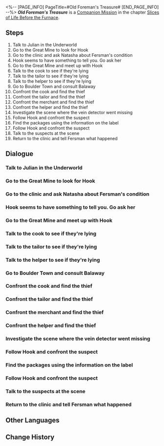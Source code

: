 <%-- [PAGE_INFO]
PageTitle=#Old Foreman's Treasure#
[END_PAGE_INFO] --%>
{{Stub|Dialogue.}}
{{Mission Infobox
|id            = 2010501
|title         = 
|image         = <!--Mission Old Foreman's Treasure.png-->
|type          = Companion
|event_name    = 
|chapter       = Slices of Life Before the Furnace
|requirements  = [[Companion Mission]] ''[[Old Foreman's Treasure]]'' completed
|summary       = <!--official mission summary from Fate's Atlas-->
|characters    = Trailblazer
|startLocation = [[Jarilo-VI]] - [[Boulder Town]]
|world         = Jarilo-VI
|area          = Boulder Town
|prev          = 
|next          = 
|rewards       = Trailblaze EXP*350; Stellar Jade*60; Adventure Log*6; Shield (Item)*200; Credit*20,000
}}
'''''Old Foreman's Treasure''''' is a [[Companion Mission]] in the chapter [[Slices of Life Before the Furnace]].

==Steps==
# Talk to Julian in the Underworld
# Go to the Great Mine to look for Hook
# Go to the clinic and ask Natasha about Fersman's condition
# Hook seems to have something to tell you. Go ask her
# Go to the Great Mine and meet up with Hook
# Talk to the cook to see if they're lying
# Talk to the tailor to see if they're lying
# Talk to the helper to see if they're lying
# Go to Boulder Town and consult Balaway
# Confront the cook and find the thief
# Confront the tailor and find the thief
# Confront the merchant and find the thief
# Confront the helper and find the thief
# Investigate the scene where the vein detector went missing
# Follow Hook and confront the suspect
# Find the packages using the information on the label
# Follow Hook and confront the suspect
# Talk to the suspects at the scene
# Return to the clinic and tell Fersman what happened

<!--
==Gameplay Notes==

--><!--
==Trial Character==

-->
==Dialogue==
{{Stub Dialogue}}

===Talk to Julian in the Underworld===
{{Mission Description|type=companion|location=Boulder Town|You receive Julian's group message saying that Hook is in trouble. Find Julian and see what's going on.}}
{{Dialogue Start}}
:{{tx}}
{{Dialogue End}}

===Go to the Great Mine to look for Hook===
{{Mission Description|type=companion|location=Great Mine|update|Julian, the Moles' second-in-command, stops you. According to him, something happened to Hook's daddy, and Hook needs your help.<br />The Moles often exaggerate their adventures, but you have a feeling that this time they're serious.}}
{{Dialogue Start}}
:{{tx}}
{{Dialogue End}}

===Go to the clinic and ask Natasha about Fersman's condition===
{{Mission Description|type=companion|location=Natasha's Clinic|update|A group of vagrants clashes with the Moles. You stop them, but it's too late... You hurry to the clinic to see if Daddy Fersman is OK.<br />You haven't figured out what happened, but you can tell that Fersman cares about Hook. At least he is a good father.}}
{{Dialogue Start}}
:{{tx}}
{{Dialogue End}}

===Hook seems to have something to tell you. Go ask her===
{{Mission Description|type=companion|location=Boulder Town|update|Hook says nothing, but her eyes say that she needs your help.<br />You figure out right away that she wants you to help her find daddy's treasure. She won't give up.}}
{{Dialogue Start}}
:{{tx}}
{{Dialogue End}}

===Go to the Great Mine and meet up with Hook===
{{Mission Description|type=companion|location=Great Mine|update|As you expected, Hook wants you to help her find daddy's treasure. But could there be a clue in the mine?<br />Hook's confidence cheers you up. No wonder she is the boss of the Moles.}}
{{Dialogue Start}}
:{{tx}}
{{Dialogue End}}

===Talk to the cook to see if they're lying===
{{Mission Description|type=companion|location=Great Mine|update|The cook is one of the four suspects. They have no alibi, and you need to question them in detail to see if they're hiding the truth.<br />According to Swetta, these suspects used to trust Fersman with all their hearts. Something must have caused a rift between them.}}
{{Dialogue Start}}
:{{tx}}
{{Dialogue End}}

===Talk to the tailor to see if they're lying===
{{Mission Description|type=companion|location=Great Mine|update|The tailor is one of the four suspects. They have no alibi, and you need to question them in detail to see if they're hiding the truth.<br />According to Swetta, these suspects used to trust Fersman with all their hearts. Something must have caused a rift between them.}}
{{Dialogue Start}}
:{{tx}}
{{Dialogue End}}

===Talk to the helper to see if they're lying===
{{Mission Description|type=companion|location=Great Mine|update|The peddler is one of the four suspects. They have no alibi, and you need to question them in detail to see if they're hiding the truth.<br />According to Swetta, these suspects used to trust Fersman with all their hearts. Something must have caused a rift between them.}}
{{Dialogue Start}}
:{{tx}}
{{Mission Description|type=companion|location=Great Mine|update|The helper is one of the four suspects. They have no alibi, and you need to question them in detail to see if they're hiding the truth.<br />According to Swetta, these suspects used to trust Fersman with all their hearts. Something must have caused a rift between them.}}
{{Dialogue End}}

===Go to Boulder Town and consult Balaway===
{{Mission Description|type=companion|location=Boulder Town|update|Sampo suggests that you ask for the opinion of a famous archaeologist, who lives in the underworld. Maybe he can save the detector.<br />Although you doubt his professional competence, Balaway is the only one around who knows much about antiquities.}}
{{Dialogue Start}}
:{{tx}}
{{Dialogue End}}

===Confront the cook and find the thief===
{{Mission Description|type=companion|location=Great Mine|update|You've made a clear deduction, and now it's time to prove it. Follow Hook, and don't let the criminal run away.<br />You've long suspected that the cook lied to you. It's wicked of him to try to frame others.}}
{{Dialogue Start}}
:{{tx}}
{{Dialogue End}}

===Confront the tailor and find the thief===
{{Mission Description|type=companion|location=Great Mine|update|You've made a clear deduction, and now it's time to prove it. Follow Hook, and don't let the criminal run away.<br />You're not sure if the tailor is the thief, but one cannot waver in the search for the truth.}}
{{Dialogue Start}}
:{{tx}}
{{Dialogue End}}

===Confront the merchant and find the thief===
{{Mission Description|type=companion|location=Great Mine|update|You've made a clear deduction, and now it's time to prove it. Follow Hook and don't let the criminal run away.<br />You're not sure if the tailor is the thief, but one cannot waver in the search for the truth.}}
{{Dialogue Start}}
:{{tx}}
{{Dialogue End}}

===Confront the helper and find the thief===
{{Dialogue Start}}
:{{tx}}
{{Dialogue End}}

===Investigate the scene where the vein detector went missing===
{{Mission Description|type=companion|location=Great Mine|update|Although it doesn't go well, there are still clues related to the culprit at the scene. You're certain to find something if you look around.<br />There are many ways to find the truth... but for you, taking the long way is a shortcut.}}
{{Dialogue Start}}
:{{tx}}
{{Dialogue End}}

===Follow Hook and confront the suspect===
{{Mission Description|type=companion|location=Great Mine|update|You've made a clear deduction, and now it's time to prove it. Follow Hook, and don't let the criminal run away.<br />You've long suspected that the cook lied to you. It's wicked of him to try to frame others.}}
{{Dialogue Start}}
:{{tx}}
{{Dialogue End}}

===Find the packages using the information on the label===
{{Mission Description|type=companion|location=Great Mine|update|The clumsy culprit left the packaging label when they stole the vein detector. Hook knows where these packages are.<br />You feel that you're getting closer to the culprit... You would have gone to the scene of the crime in the beginning had you known about this.}}
{{Dialogue Start}}
:{{tx}}
{{Dialogue End}}

===Follow Hook and confront the suspect===
{{Mission Description|type=companion|location=Great Mine|update|You've made a clear deduction, and now it's time to prove it. Follow Hook, and don't let the criminal run away.<br />You're not sure if your deduction is correct, but one cannot waver in the search for the truth.}}
{{Dialogue Start}}
:{{tx}}
{{Dialogue End}}

===Talk to the suspects at the scene===
{{Mission Description|type=companion|location=Great Mine|update|According to Swetta, there were four suspects at the scene, and only one of them lied. Whoever lies now must be the most suspicious.<br />Hook is not a detective, but a child... You're the one who makes the decision.}}
{{Dialogue Start}}
:{{tx}}
{{Dialogue End}}

===Return to the clinic and tell Fersman what happened===
{{Mission Description|type=companion|location=Natasha's Clinic|update|The detector is still broken, but it should be returned to its owner... You notice that Hook has lost her usual vibrance, as if she is disappointed in herself.<br />You know she has worked hard to find the detector, but disagree that it's her fault the detector is broken.}}
{{Dialogue Start}}
:{{tx}}
{{Dialogue End}}

==Other Languages==
{{Other Languages
|en   = Old Foreman's Treasure
|zhs  = 老矿头的宝贝
|zht  = 老礦頭的寶貝
|ja   = 老いた鉱区監督の宝物
|ko   = 늙은 십장의 보물
|es   = El tesoro del viejo minero
|fr   = Le trésor du vieux contremaître
|ru   = Сокровище старого бригадира
|th   = ของล้ำค่าของอดีตหัวหน้าเหมือง
|vi   = Kho Báu Của Thợ Mỏ Già
|de   = Schatz des alten Vorarbeiters
|id   = Benda Berharga Penambang Tua
|pt   = Tesouro do Antigo Capataz
}}

==Change History==
{{Change History|1.0}}
